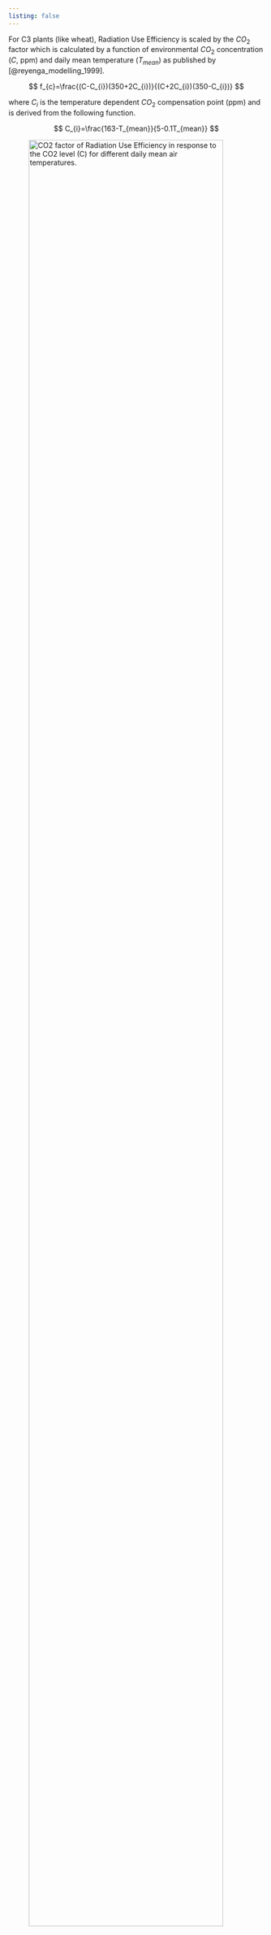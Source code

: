 ```yaml
---
listing: false
---
```



For C3 plants (like wheat), Radiation Use Efficiency is scaled by the $CO_{\text{2}}$ factor which is calculated by a function of environmental $CO_{\text{2}}$ concentration
($C$, ppm) and daily mean temperature ($T_{mean}$) as published
by [@reyenga_modelling_1999].

$$
f_{c}=\frac{(C-C_{i})(350+2C_{i})}{(C+2C_{i})(350-C_{i})}
$$


where $C_{i}$ is the temperature dependent $CO_{\text{2}}$ compensation
point (ppm) and is derived from the following function. 

$$
C_{i}=\frac{163-T_{mean}}{5-0.1T_{mean}}
$$



![CO2 factor of Radiation Use Efficiency in response to the CO2 level (C) for different daily mean air temperatures.](../images/20241029152420.png){ width=95% align=center }



